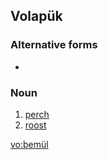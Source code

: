 ==Volapük==

===Alternative forms===
* {{l|vo|bemuyl}}

===Noun===
{{infl|vo|noun}}

# [[perch]]
# [[roost]]

[[vo:bemül]]